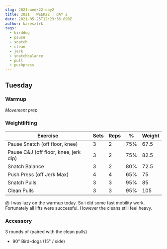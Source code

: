 ```yaml
---
slug: 2021-week22-day2
title: 2021 | WEEK22 | DAY 2
date: 2021-05-25T12:23:36.890Z
author: karesztrk
tags:
  - birddog
  - pause
  - snatch
  - clean
  - jerk
  - snatchbalance
  - pull
  - pushpress
---
```

## Tuesday

### Warmup

*Movement prep*

### Weightlifting

| Exercise                              | Sets | Reps | %   | Weight |
| ------------------------------------- | ---- | ---- | --- | ------ |
| Pause Snatch (off floor, knee)        | 3    | 2    | 75% | 67.5   |
| Pause C&J (off floor, knee, jerk dip) | 3    | 2    | 75% | 82.5   |
| Snatch Balance                        | 3    | 2    | 80% | 72.5   |
| Push Press (off Jerk Max)             | 4    | 4    | 65% | 75     |
| Snatch Pulls                          | 3    | 3    | 95% | 85     |
| Clean Pulls                           | 3    | 3    | 95% | 105    |

@ I was lazy on the warmup today. So i did some fast mobility work. Fortunately all lifts were successful. However the cleans still feel heavy. 

### Accessory

3 rounds of (paired with the clean pulls)

* 90" Bird-dogs (15" / side)